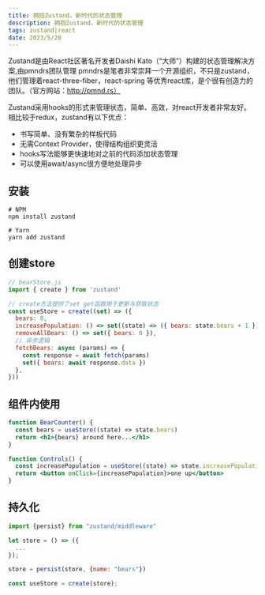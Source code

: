 ```yaml
---
title: 拥抱Zustand，新时代的状态管理
description: 拥抱Zustand，新时代的状态管理
tags: zustand|react
date: 2023/5/20
---
```

Zustand是由React社区著名开发者Daishi Kato（“大师”）构建的状态管理解决方案,由pmndrs团队管理
pmndrs是笔者非常崇拜一个开源组织，不只是zustand，他们管理着react-three-fiber，react-spring
等优秀react库，是个很有创造力的团队。（官方网站：http://pmnd.rs）

Zustand采用hooks的形式来管理状态，简单、高效，对react开发者非常友好。
相比较于redux，zustand有以下优点：
- 书写简单、没有繁杂的样板代码
- 无需Context Provider，使得结构组织更灵活
- hooks写法能够更快速地对之前的代码添加状态管理
- 可以使用await/async很方便地处理异步

## 安装
```text
# NPM
npm install zustand

# Yarn
yarn add zustand
```

## 创建store
```js
// bearStore.js
import { create } from 'zustand'

// create方法提供了set get函数用于更新与获取状态
const useStore = create((set) => ({
  bears: 0,
  increasePopulation: () => set((state) => ({ bears: state.bears + 1 })),
  removeAllBears: () => set({ bears: 0 }),
  // 异步逻辑
  fetchBears: async (params) => {
    const response = await fetch(params)
    set({ bears: await response.data })
  },
}))

```

## 组件内使用
```jsx
function BearCounter() {
  const bears = useStore((state) => state.bears)
  return <h1>{bears} around here...</h1>
}

function Controls() {
  const increasePopulation = useStore((state) => state.increasePopulation)
  return <button onClick={increasePopulation}>one up</button>
}
```

## 持久化
```js
import {persist} from "zustand/middleware"

let store = () => ({
  ...
});

store = persist(store, {name: "bears"})

const useStore = create(store);
```
